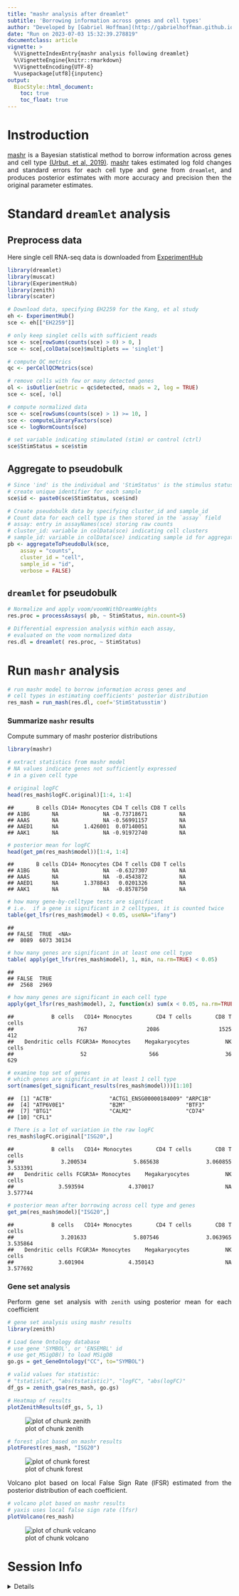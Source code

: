 ```yaml
---
title: "mashr analysis after dreamlet"
subtitle: 'Borrowing information across genes and cell types'
author: "Developed by [Gabriel Hoffman](http://gabrielhoffman.github.io/)"
date: "Run on 2023-07-03 15:32:39.278819"
documentclass: article
vignette: >
  %\VignetteIndexEntry{mashr analysis following dreamlet}
  %\VignetteEngine{knitr::rmarkdown}
  %\VignetteEncoding{UTF-8}
  %\usepackage[utf8]{inputenc}
output:
  BiocStyle::html_document:
    toc: true
    toc_float: true
---
```


<!---

cd /Users/gabrielhoffman/workspace/repos/variancePartition/vignettes

# rm -rf dreamlet_cache/

rmarkdown::render("mashr.Rmd")


 devtools::reload("/Users/gabrielhoffman/workspace/repos/dreamlet")

devtools::reload("/Users/gabrielhoffman/workspace/repos/zenith")


--->



<style>
body {
text-align: justify}
</style>



# Instroduction
[mashr](https://cran.r-project.org/web/packages/mashr/index.html) is a Bayesian statistical method to borrow information across genes and cell type [(Urbut, et al, 2019)](https://doi.org/10.1038%2Fs41588-018-0268-8).  [mashr](https://cran.r-project.org/web/packages/mashr/index.html) takes estimated log fold changes and standard errors for each cell type and gene from `dreamlet`, and produces posterior estimates with more accuracy and precision then the original parameter estimates.



# Standard `dreamlet` analysis
## Preprocess data
Here single cell RNA-seq data is downloaded from [ExperimentHub](https://bioconductor.org/packages/ExperimentHub/)


```r
library(dreamlet)
library(muscat)
library(ExperimentHub)
library(zenith)
library(scater)

# Download data, specifying EH2259 for the Kang, et al study
eh <- ExperimentHub()
sce <- eh[["EH2259"]]

# only keep singlet cells with sufficient reads
sce <- sce[rowSums(counts(sce) > 0) > 0, ]
sce <- sce[,colData(sce)$multiplets == 'singlet']

# compute QC metrics
qc <- perCellQCMetrics(sce)

# remove cells with few or many detected genes
ol <- isOutlier(metric = qc$detected, nmads = 2, log = TRUE)
sce <- sce[, !ol]

# compute normalized data
sce <- sce[rowSums(counts(sce) > 1) >= 10, ]
sce <- computeLibraryFactors(sce)
sce <- logNormCounts(sce)

# set variable indicating stimulated (stim) or control (ctrl)
sce$StimStatus = sce$stim
```


## Aggregate to pseudobulk


```r
# Since 'ind' is the individual and 'StimStatus' is the stimulus status,
# create unique identifier for each sample
sce$id <- paste0(sce$StimStatus, sce$ind)

# Create pseudobulk data by specifying cluster_id and sample_id
# Count data for each cell type is then stored in the `assay` field
# assay: entry in assayNames(sce) storing raw counts
# cluster_id: variable in colData(sce) indicating cell clusters
# sample_id: variable in colData(sce) indicating sample id for aggregating cells
pb <- aggregateToPseudoBulk(sce,
    assay = "counts",     
    cluster_id = "cell",  
    sample_id = "id",
    verbose = FALSE)
```

## `dreamlet` for pseudobulk     

```r
# Normalize and apply voom/voomWithDreamWeights
res.proc = processAssays( pb, ~ StimStatus, min.count=5)

# Differential expression analysis within each assay,
# evaluated on the voom normalized data 
res.dl = dreamlet( res.proc, ~ StimStatus)
```

# Run `mashr` analysis

```r
# run mashr model to borrow information across genes and
# cell types in estimating coefficients' posterior distribution
res_mash = run_mash(res.dl, coef='StimStatusstim')
```

### Summarize `mashr` results
Compute summary of mashr posterior distributions

```r
library(mashr)

# extract statistics from mashr model
# NA values indicate genes not sufficiently expressed
# in a given cell type

# original logFC
head(res_mash$logFC.original)[1:4, 1:4]
```

```
##       B cells CD14+ Monocytes CD4 T cells CD8 T cells
## A1BG       NA              NA -0.73718671          NA
## AAAS       NA              NA -0.56991157          NA
## AAED1      NA        1.426001  0.07140051          NA
## AAK1       NA              NA -0.91972740          NA
```

```r
# posterior mean for logFC
head(get_pm(res_mash$model))[1:4, 1:4]
```

```
##       B cells CD14+ Monocytes CD4 T cells CD8 T cells
## A1BG       NA              NA  -0.6327307          NA
## AAAS       NA              NA  -0.4543872          NA
## AAED1      NA        1.378843   0.0201326          NA
## AAK1       NA              NA  -0.8578750          NA
```

```r
# how many gene-by-celltype tests are significant
# i.e.  if a gene is significant in 2 celltypes, it is counted twice
table(get_lfsr(res_mash$model) < 0.05, useNA="ifany")
```

```
## 
## FALSE  TRUE  <NA> 
##  8089  6073 30134
```

```r
# how many genes are significant in at least one cell type
table( apply(get_lfsr(res_mash$model), 1, min, na.rm=TRUE) < 0.05)
```

```
## 
## FALSE  TRUE 
##  2568  2969
```

```r
# how many genes are significant in each cell type
apply(get_lfsr(res_mash$model), 2, function(x) sum(x < 0.05, na.rm=TRUE))
```

```
##           B cells   CD14+ Monocytes       CD4 T cells       CD8 T cells 
##               767              2086              1525               412 
##   Dendritic cells FCGR3A+ Monocytes    Megakaryocytes          NK cells 
##                52               566                36               629
```

```r
# examine top set of genes
# which genes are significant in at least 1 cell type
sort(names(get_significant_results(res_mash$model)))[1:10]
```

```
##  [1] "ACTB"                  "ACTG1_ENSG00000184009" "ARPC1B"               
##  [4] "ATP6V0E1"              "B2M"                   "BTF3"                 
##  [7] "BTG1"                  "CALM2"                 "CD74"                 
## [10] "CFL1"
```

```r
# There is a lot of variation in the raw logFC
res_mash$logFC.original["ISG20",]
```

```
##           B cells   CD14+ Monocytes       CD4 T cells       CD8 T cells 
##          3.200534          5.865638          3.060855          3.533391 
##   Dendritic cells FCGR3A+ Monocytes    Megakaryocytes          NK cells 
##          3.593594          4.370017                NA          3.577744
```

```r
# posterior mean after borrowing across cell type and genes
get_pm(res_mash$model)["ISG20",]
```

```
##           B cells   CD14+ Monocytes       CD4 T cells       CD8 T cells 
##          3.201633          5.807546          3.063965          3.535864 
##   Dendritic cells FCGR3A+ Monocytes    Megakaryocytes          NK cells 
##          3.601904          4.350143                NA          3.577692
```

### Gene set analysis 
Perform gene set analysis with `zenith` using posterior mean for each coefficient

```r
# gene set analysis using mashr results
library(zenith)

# Load Gene Ontology database 
# use gene 'SYMBOL', or 'ENSEMBL' id
# use get_MSigDB() to load MSigDB 
go.gs = get_GeneOntology("CC", to="SYMBOL")

# valid values for statistic: 
# "tstatistic", "abs(tstatistic)", "logFC", "abs(logFC)"
df_gs = zenith_gsa(res_mash, go.gs)

# Heatmap of results
plotZenithResults(df_gs, 5, 1)
```

![plot of chunk zenith](figure/zenith-1.png)


```r
# forest plot based on mashr results
plotForest(res_mash, "ISG20") 
```

![plot of chunk forest](figure/forest-1.png)

Volcano plot based on local False Sign Rate (lFSR) estimated from the posterior distribution of each coefficient.


```r
# volcano plot based on mashr results
# yaxis uses local false sign rate (lfsr)
plotVolcano(res_mash)
```

![plot of chunk volcano](figure/volcano-1.png)





# Session Info
<details>

```
## R version 4.3.0 (2023-04-21)
## Platform: x86_64-apple-darwin22.4.0 (64-bit)
## Running under: macOS Ventura 13.4
## 
## Matrix products: default
## BLAS:   /Users/gabrielhoffman/prog/R-4.3.0/lib/libRblas.dylib 
## LAPACK: /usr/local/Cellar/r/4.3.0_1/lib/R/lib/libRlapack.dylib;  LAPACK version 3.11.0
## 
## locale:
## [1] en_US.UTF-8/en_US.UTF-8/en_US.UTF-8/C/en_US.UTF-8/en_US.UTF-8
## 
## time zone: America/New_York
## tzcode source: internal
## 
## attached base packages:
## [1] stats4    stats     graphics  grDevices datasets  utils     methods  
## [8] base     
## 
## other attached packages:
##  [1] GO.db_3.17.0                org.Hs.eg.db_3.17.0        
##  [3] AnnotationDbi_1.62.1        mashr_0.2.69               
##  [5] ashr_2.2-54                 muscData_1.14.0            
##  [7] scater_1.28.0               scuttle_1.10.1             
##  [9] SingleCellExperiment_1.22.0 SummarizedExperiment_1.30.1
## [11] Biobase_2.60.0              GenomicRanges_1.52.0       
## [13] GenomeInfoDb_1.36.0         IRanges_2.34.0             
## [15] S4Vectors_0.38.1            MatrixGenerics_1.12.0      
## [17] matrixStats_1.0.0           zenith_1.2.0               
## [19] ExperimentHub_2.8.0         AnnotationHub_3.8.0        
## [21] BiocFileCache_2.8.0         dbplyr_2.3.2               
## [23] BiocGenerics_0.46.0         muscat_1.14.0              
## [25] dreamlet_0.99.20            variancePartition_1.31.11  
## [27] BiocParallel_1.34.2         limma_3.56.2               
## [29] ggplot2_3.4.2              
## 
## loaded via a namespace (and not attached):
##   [1] bitops_1.0-7                  httr_1.4.6                   
##   [3] RColorBrewer_1.1-3            doParallel_1.0.17            
##   [5] Rgraphviz_2.44.0              numDeriv_2016.8-1.1          
##   [7] tools_4.3.0                   sctransform_0.3.5            
##   [9] backports_1.4.1               utf8_1.2.3                   
##  [11] R6_2.5.1                      GetoptLong_1.0.5             
##  [13] withr_2.5.0                   prettyunits_1.1.1            
##  [15] gridExtra_2.3                 cli_3.6.1                    
##  [17] labeling_0.4.2                KEGGgraph_1.60.0             
##  [19] SQUAREM_2021.1                mvtnorm_1.2-2                
##  [21] blme_1.0-5                    mixsqp_0.3-48                
##  [23] parallelly_1.36.0             invgamma_1.1                 
##  [25] RSQLite_2.3.1                 generics_0.1.3               
##  [27] shape_1.4.6                   gtools_3.9.4                 
##  [29] dplyr_1.1.2                   Matrix_1.5-4.1               
##  [31] ggbeeswarm_0.7.2              fansi_1.0.4                  
##  [33] abind_1.4-5                   lifecycle_1.0.3              
##  [35] yaml_2.3.7                    edgeR_3.42.4                 
##  [37] gplots_3.1.3                  grid_4.3.0                   
##  [39] blob_1.2.4                    promises_1.2.0.1             
##  [41] crayon_1.5.2                  lattice_0.21-8               
##  [43] beachmat_2.16.0               msigdbr_7.5.1                
##  [45] annotate_1.78.0               KEGGREST_1.40.0              
##  [47] pillar_1.9.0                  knitr_1.43                   
##  [49] ComplexHeatmap_2.16.0         rjson_0.2.21                 
##  [51] boot_1.3-28.1                 corpcor_1.6.10               
##  [53] future.apply_1.11.0           codetools_0.2-19             
##  [55] glue_1.6.2                    data.table_1.14.8            
##  [57] vctrs_0.6.3                   png_0.1-8                    
##  [59] Rdpack_2.4                    gtable_0.3.3                 
##  [61] assertthat_0.2.1              cachem_1.0.8                 
##  [63] xfun_0.39                     rbibutils_2.2.13             
##  [65] S4Arrays_1.0.4                mime_0.12                    
##  [67] Rfast_2.0.7                   iterators_1.0.14             
##  [69] interactiveDisplayBase_1.38.0 ellipsis_0.3.2               
##  [71] nlme_3.1-162                  pbkrtest_0.5.2               
##  [73] bit64_4.0.5                   progress_1.2.2               
##  [75] EnvStats_2.7.0                filelock_1.0.2               
##  [77] TMB_1.9.4                     irlba_2.3.5.1                
##  [79] vipor_0.4.5                   KernSmooth_2.23-21           
##  [81] colorspace_2.1-0              rmeta_3.0                    
##  [83] DBI_1.1.3                     DESeq2_1.40.1                
##  [85] tidyselect_1.2.0              bit_4.0.5                    
##  [87] compiler_4.3.0                curl_5.0.0                   
##  [89] graph_1.78.0                  BiocNeighbors_1.18.0         
##  [91] DelayedArray_0.26.3           scales_1.2.1                 
##  [93] caTools_1.18.2                remaCor_0.0.17               
##  [95] rappdirs_0.3.3                stringr_1.5.0                
##  [97] digest_0.6.31                 minqa_1.2.5                  
##  [99] aod_1.3.2                     XVector_0.40.0               
## [101] RhpcBLASctl_0.23-42           htmltools_0.5.5              
## [103] pkgconfig_2.0.3               lme4_1.1-33                  
## [105] sparseMatrixStats_1.12.0      highr_0.10                   
## [107] fastmap_1.1.1                 rlang_1.1.1                  
## [109] GlobalOptions_0.1.2           shiny_1.7.4                  
## [111] DelayedMatrixStats_1.22.0     farver_2.1.1                 
## [113] BiocSingular_1.16.0           RCurl_1.98-1.12              
## [115] magrittr_2.0.3                GenomeInfoDbData_1.2.10      
## [117] munsell_0.5.0                 Rcpp_1.0.10                  
## [119] babelgene_22.9                viridis_0.6.3                
## [121] EnrichmentBrowser_2.30.1      RcppZiggurat_0.1.6           
## [123] stringi_1.7.12                zlibbioc_1.46.0              
## [125] MASS_7.3-60                   plyr_1.8.8                   
## [127] parallel_4.3.0                listenv_0.9.0                
## [129] ggrepel_0.9.3                 Biostrings_2.68.1            
## [131] splines_4.3.0                 hms_1.1.3                    
## [133] circlize_0.4.15               locfit_1.5-9.7               
## [135] reshape2_1.4.4                ScaledMatrix_1.8.1           
## [137] BiocVersion_3.17.1            XML_3.99-0.14                
## [139] evaluate_0.21                 BiocManager_1.30.20          
## [141] nloptr_2.0.3                  foreach_1.5.2                
## [143] httpuv_1.6.11                 tidyr_1.3.0                  
## [145] purrr_1.0.1                   future_1.32.0                
## [147] clue_0.3-64                   scattermore_1.1              
## [149] rsvd_1.0.5                    broom_1.0.5                  
## [151] xtable_1.8-4                  fANCOVA_0.6-1                
## [153] later_1.3.1                   viridisLite_0.4.2            
## [155] truncnorm_1.0-9               tibble_3.2.1                 
## [157] lmerTest_3.1-3                glmmTMB_1.1.7                
## [159] memoise_2.0.1                 beeswarm_0.4.0               
## [161] cluster_2.1.4                 globals_0.16.2               
## [163] GSEABase_1.62.0
```
</details>


